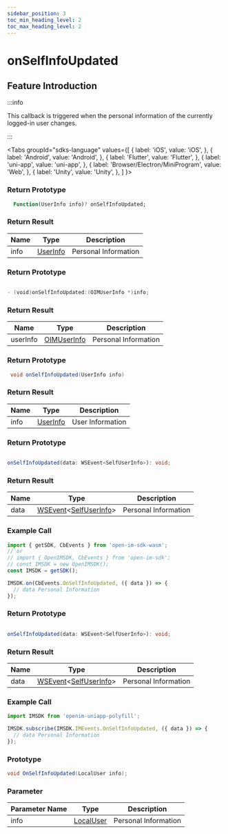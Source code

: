 ```yaml
---
sidebar_position: 3
toc_min_heading_level: 2
toc_max_heading_level: 2
---
```


# onSelfInfoUpdated

## Feature Introduction

:::info

This callback is triggered when the personal information of the currently logged-in user changes.

:::

<Tabs
groupId="sdks-language"
values={[
{ label: 'iOS', value: 'iOS', },
{ label: 'Android', value: 'Android', },
{ label: 'Flutter', value: 'Flutter', },
{ label: 'uni-app', value: 'uni-app', },
{ label: 'Browser/Electron/MiniProgram', value: 'Web', },
{ label: 'Unity', value: 'Unity', },
]
}>

<TabItem value="Flutter">

### Return Prototype

```dart showLineNumbers
  Function(UserInfo info)? onSelfInfoUpdated;
```

### Return Result

| Name | Type                                | Description        |
| ---- | ----------------------------------- | ------------------ |
| info | [UserInfo](/class/user/userInfo.mdx) | Personal Information |

</TabItem>

<TabItem value="iOS">

### Return Prototype

```swift showLineNumbers

- (void)onSelfInfoUpdated:(OIMUserInfo *)info;

```

### Return Result

| Name     | Type     | Description                |
| -------- | -------- | -------------------------- |
| userInfo | [OIMUserInfo](/class/user/userInfo.mdx) | Personal Information |

</TabItem>

<TabItem value="Android">

### Return Prototype

```java showLineNumbers
 void onSelfInfoUpdated(UserInfo info)
```

### Return Result

| Name | Type                                | Description        |
| ---- | ----------------------------------- | ------------------ |
| info | [UserInfo](/class/user/userInfo.mdx) | User Information |

</TabItem>

<TabItem value="Web">

### Return Prototype

```ts showLineNumbers

onSelfInfoUpdated(data: WSEvent<SelfUserInfo>): void;

```

### Return Result

| Name | Type                                                                                 | Description                |
| ---- | ------------------------------------------------------------------------------------ | -------------------------- |
| data | [WSEvent](/class/response.mdx)<[SelfUserInfo](/class/user/userInfo.mdx)> | Personal Information |

### Example Call

```js showLineNumbers
import { getSDK, CbEvents } from 'open-im-sdk-wasm';
// or
// import { OpenIMSDK, CbEvents } from 'open-im-sdk';
// const IMSDK = new OpenIMSDK();
const IMSDK = getSDK();

IMSDK.on(CbEvents.OnSelfInfoUpdated, ({ data }) => {
  // data Personal Information
});
```

</TabItem>

<TabItem value="uni-app">

### Return Prototype

```ts showLineNumbers

onSelfInfoUpdated(data: WSEvent<SelfUserInfo>): void;

```

### Return Result

| Name | Type                                                                                 | Description                |
| ---- | ------------------------------------------------------------------------------------ | -------------------------- |
| data | [WSEvent](/class/response.mdx)<[SelfUserInfo](/class/user/userInfo.mdx)> | Personal Information |

### Example Call

```js showLineNumbers
import IMSDK from 'openim-uniapp-polyfill';

IMSDK.subscribe(IMSDK.IMEvents.OnSelfInfoUpdated, ({ data }) => {
  // data Personal Information
});
```

</TabItem>

<TabItem value="Unity">

### Prototype

```C# showLineNumbers
void OnSelfInfoUpdated(LocalUser info);
```

### Parameter 

| Parameter Name  | Type                                          | Description     |
| ---- | --------------------------------------------- | -------- |
| info | [LocalUser](/class/user/userInfo.mdx) | Personal Information |

</TabItem>


</Tabs>